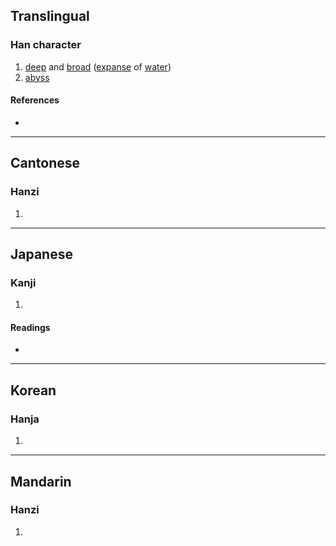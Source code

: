 {{character info/new}}
==Translingual==

===Han character===
{{Han char|rn=37|rad=大|as=11|sn=14|four=40123|canj=KELL|ids=⿱大淵}}

# [[deep]] and [[broad]] ([[expanse]] of [[water]])
# [[abyss]]

====References====
* {{Han ref|kx=0253.280|dkj=05995|dj=0515.220|hdz=10549.080|uh=596B|ud=22891|bh=E16A|bd=57706}}

----

==Cantonese==

===Hanzi===
{{yue-hanzi|jyut=[[wan1]]|y=wan1}}

# {{rfdef|yue|sort=大11}}

----

==Japanese==

===Kanji===
{{ja-kanji|grade=|rs=大11}}

# {{rfdef|ja|sort=大11}}

====Readings====
* {{ja-readings|on=[[いん]] (in)|kun=[[いずみ]] (izumi)}}

----

==Korean==

===Hanja===
{{ko-hanja|hangeul=윤|rv=yun|mr=yun}}

# {{rfdef|ko|sort=大11}}

----

==Mandarin==

===Hanzi===
{{cmn-hanzi|pin=[[yūn]] ([[yun1]])|wg=yün<sup>1</sup>}}

# {{rfdef|cmn|sort=大11}}